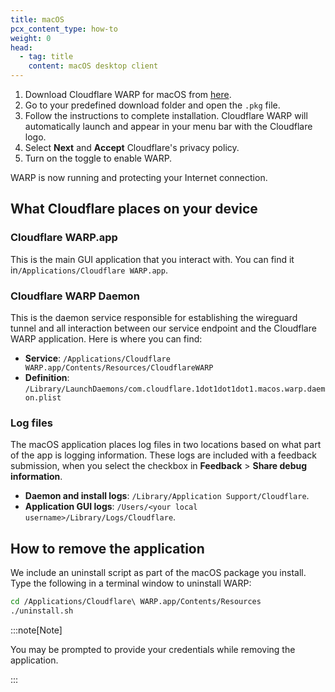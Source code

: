 ```yaml
---
title: macOS
pcx_content_type: how-to
weight: 0
head:
  - tag: title
    content: macOS desktop client
---
```



1. Download Cloudflare WARP for macOS from [here](https://downloads.cloudflareclient.com/v1/download/macos/ga).
2. Go to your predefined download folder and open the `.pkg` file.
3. Follow the instructions to complete installation. Cloudflare WARP will automatically launch and appear in your menu bar with the Cloudflare logo.
4. Select **Next** and **Accept** Cloudflare's privacy policy.
5. Turn on the toggle to enable WARP.

WARP is now running and protecting your Internet connection.

<Render file="modes-options" />

## What Cloudflare places on your device

### Cloudflare WARP.app

This is the main GUI application that you interact with. You can find it in`/Applications/Cloudflare WARP.app`.

### Cloudflare WARP Daemon

This is the daemon service responsible for establishing the wireguard tunnel and all interaction between our service endpoint and the Cloudflare WARP application. Here is where you can find:

- **Service**: `/Applications/Cloudflare WARP.app/Contents/Resources/CloudflareWARP`
- **Definition**: `/Library/LaunchDaemons/com.cloudflare.1dot1dot1dot1.macos.warp.daemon.plist`

### Log files

The macOS application places log files in two locations based on what part of the app is logging information. These logs are included with a feedback submission, when you select the checkbox in **Feedback** > **Share debug information**.

- **Daemon and install logs**: `/Library/Application Support/Cloudflare`.
- **Application GUI logs**: `/Users/<your local username>/Library/Logs/Cloudflare`.

## How to remove the application

We include an uninstall script as part of the macOS package you install. Type the following in a terminal window to uninstall WARP:

```sh
cd /Applications/Cloudflare\ WARP.app/Contents/Resources
./uninstall.sh
```

:::note[Note]

You may be prompted to provide your credentials while removing the application.

:::
